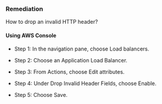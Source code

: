 ### Remediation

How to drop an invalid HTTP header?

#### Using AWS Console

- Step 1: In the navigation pane, choose Load balancers.

- Step 2: Choose an Application Load Balancer.

- Step 3: From Actions, choose Edit attributes.

- Step 4: Under Drop Invalid Header Fields, choose Enable.

- Step 5: Choose Save.
